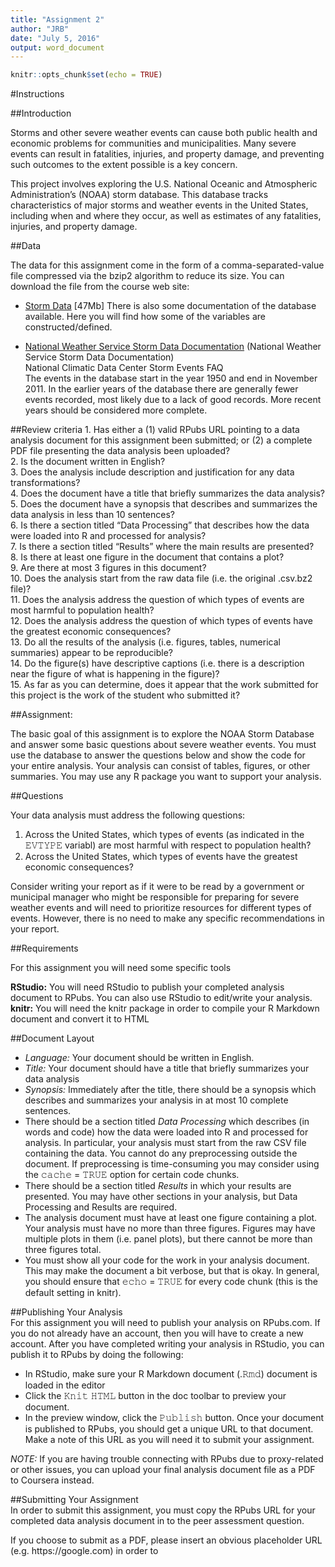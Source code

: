 ```yaml
---
title: "Assignment 2"
author: "JRB"
date: "July 5, 2016"
output: word_document
---
```


```r
knitr::opts_chunk$set(echo = TRUE)
```

#Instructions

##Introduction

Storms and other severe weather events can cause both public health and economic 
problems for communities and municipalities. Many severe events can result in 
fatalities, injuries, and property damage, and preventing such outcomes to the 
extent possible is a key concern.  

This project involves exploring the U.S. National Oceanic and Atmospheric 
Administration's (NOAA) storm database. This database tracks characteristics of 
major storms and weather events in the United States, including when and where 
they occur, as well as estimates of any fatalities, injuries, and property damage.  

##Data

The data for this assignment come in the form of a comma-separated-value file 
compressed via the bzip2 algorithm to reduce its size. You can download the file
from the course web site:  

*  [Storm Data](https://d396qusza40orc.cloudfront.net/repdata%2Fdata%2FStormData.csv.bz2) [47Mb]
There is also some documentation of the database available. 
Here you will find how some of the variables are constructed/defined.  

*   [National Weather Service Storm Data Documentation](https://d396qusza40orc.cloudfront.net/repdata%2Fpeer2_doc%2Fpd01016005curr.pdf) (National Weather Service Storm Data Documentation)  
National Climatic Data Center Storm Events FAQ  
The events in the database start in the year 1950 and end in November 2011. 
In the earlier years of the database there are generally fewer events recorded, 
most likely due to a lack of good records. More recent years should be considered 
more complete.  

##Review criteria 
1.  Has either a (1) valid RPubs URL pointing to a data analysis document for this assignment been submitted; or (2) a complete PDF file presenting the data analysis been uploaded?  
2.  Is the document written in English?  
3.  Does the analysis include description and justification for any data transformations?  
4.  Does the document have a title that briefly summarizes the data analysis?  
5.  Does the document have a synopsis that describes and summarizes the data analysis in less than 10 sentences?  
6.  Is there a section titled "Data Processing" that describes how the data were loaded into R and processed for analysis?  
7.  Is there a section titled "Results" where the main results are presented?  
8.  Is there at least one figure in the document that contains a plot?  
9.  Are there at most 3 figures in this document?  
10. Does the analysis start from the raw data file (i.e. the original .csv.bz2 file)?  
11. Does the analysis address the question of which types of events are most harmful to population health?  
12. Does the analysis address the question of which types of events have the greatest economic consequences?  
13. Do all the results of the analysis (i.e. figures, tables, numerical summaries) appear to be reproducible?  
14. Do the figure(s) have descriptive captions (i.e. there is a description near the figure of what is happening in the figure)?  
15. As far as you can determine, does it appear that the work submitted for this project is the work of the student who submitted it?  

##Assignment:   

The basic goal of this assignment is to explore the NOAA Storm Database and answer 
some basic questions about severe weather events. You must use the database to 
answer the questions below and show the code for your entire analysis. Your analysis 
can consist of tables, figures, or other summaries. You may use any R package you
want to support your analysis.  

##Questions  

Your data analysis must address the following questions:  

1. Across the United States, which types of events (as indicated in the 𝙴𝚅𝚃𝚈𝙿𝙴 variabl) are
most harmful with respect to population health?  
2. Across the United States, which types of events have the greatest economic consequences?  

Consider writing your report as if it were to be read by a government or municipal manager who might be responsible for preparing for severe weather events and will need to prioritize resources for different types of events. However, there is no need to make any specific recommendations in your report.  

##Requirements  

For this assignment you will need some specific tools  

**RStudio:** You will need RStudio to publish your completed analysis document to RPubs. You can also use RStudio to edit/write your analysis.  
**knitr:** You will need the knitr package in order to compile your R Markdown document and convert it to HTML  

##Document Layout

*   *Language:* Your document should be written in English.  
*   *Title:* Your document should have a title that briefly summarizes your data analysis
* *Synopsis:* Immediately after the title, there should be a synopsis which  
describes and summarizes your analysis in at most 10 complete sentences.  
*   There should be a section titled *Data Processing* which describes (in words and code) 
how the data were loaded into R and processed for analysis. 
In particular, your analysis must start from the raw CSV file containing the data. 
You cannot do any preprocessing outside the document. If preprocessing is time-consuming you may consider using the 𝚌𝚊𝚌𝚑𝚎 = 𝚃𝚁𝚄𝙴 option for certain code chunks.  
*   There should be a section titled *Results* in which your results are presented.
You may have other sections in your analysis, but Data Processing and Results are required.  
*   The analysis document must have at least one figure containing a plot.
Your analysis must have no more than three figures. Figures may have multiple plots in them (i.e. panel plots), but there cannot be more than three figures total.  
*   You must show all your code for the work in your analysis document. This may make the document a bit verbose, but that is okay. In general, you should ensure that 𝚎𝚌𝚑𝚘 = 𝚃𝚁𝚄𝙴 for every code
chunk (this is the default setting in knitr).  

##Publishing Your Analysis  
For this assignment you will need to publish your analysis on RPubs.com. If you do not already have an account, then you will have to create a new account. After you have completed writing your analysis in RStudio, you can publish it to RPubs by doing the following:  

*   In RStudio, make sure your R Markdown document (.𝚁𝚖𝚍) document is loaded in the editor
*   Click the 𝙺𝚗𝚒𝚝 𝙷𝚃𝙼𝙻 button in the doc toolbar to preview your document.
*   In the preview window, click the 𝙿𝚞𝚋𝚕𝚒𝚜𝚑 button.
Once your document is published to RPubs, you should get a unique URL to that document. Make a note of this URL as you will need it to submit your assignment.  

*NOTE:* If you are having trouble connecting with RPubs due to proxy-related or other issues, you can upload your final analysis document file as a PDF to Coursera instead. 

##Submitting Your Assignment   
In order to submit this assignment, you must copy the RPubs URL for your completed data analysis document in to the peer assessment question.  

If you choose to submit as a PDF, please insert an obvious placeholder URL (e.g. https://google.com) in order to